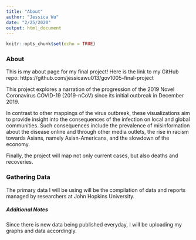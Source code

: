 ```yaml
---
title: "About"
author: "Jessica Wu"
date: "2/25/2020"
output: html_document
---
```


```r
knitr::opts_chunk$set(echo = TRUE)
```

### About
This is my about page for my final project! Here is the link to my GitHub repo:
https://github.com/jessicawu013/gov1005-final-project

This project explores a narration of the progression of the 2019 Novel Coronavirus COVID-19 (2019-nCoV) since its initial outbreak in December 2019. 

In contrast to other mappings of the virus outbreak,  these visualizations aim to provide insight into the consequences of the infection on local and global communities. Such consequences include the prevalence of misinformation about the disease online and through other media outlets, the rise in racism towards Asians, namely Asian-Americans, and the slowdown of the economy. 

Finally, the project will map not only current cases, but also deaths and recoveries.


### Gathering Data

The primary data I will be using will be the compilation of data and reports managed by researchers at John Hopkins University. 

##### Additional Notes

Since there is new data being published everyday, I will be uploading my graphs
and data accordingly.
